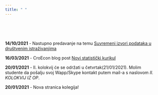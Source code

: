 ```yaml
---
title: " "
---
```


<br>
<br>
<br>

**14/10/2021** - Nastupno predavanje na temu [Suvremeni izvori podataka u društvenim istraživanjima](https://raw.githack.com/lusiki/WebObradaPodataka/main/Predavanja/03_IZVORIdtaXAR.html#1)

**16/03/2021** - CroEcon blog post [Novi statistički kurikul](http://croecon.contentio.biz/post/2021-03-16-nova-statistika/)

**20/01/2021** - II. kolokvij će se održati u četvrtak(21/01/2021). Molim studente da pošalju svoj Wapp/Skype kontakt putem mail-a s naslovom *II. KOLOKVIJ IZ OP*. 

**20/01/2021** - Nova stranica kolegija!
